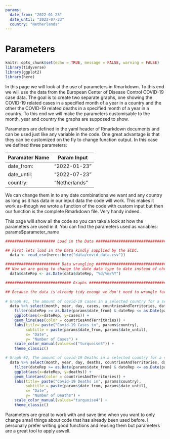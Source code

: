 ```yaml
---
params:
  date_from: "2022-01-23"
  date_until: "2022-07-23"
  country: "Netherlands"
---
```

# Parameters

```r
knitr::opts_chunk$set(echo = TRUE, message = FALSE, warning = FALSE)
library(tidyverse)
library(ggplot2)
library(here)
```

In this page we will look at the use of parameters in Rmarkdown. To this end we will use the data from the European Center of Disease Control COVID-19 case data. The goal is to create two separate graphs, one showing the COVID-19 related cases in a specified month of a year in a country and the other the COVID-19 related deaths in a specified month of a year in a country. To this end we will make the parameters customisable to the month, year and country the graphs are supposed to show.

Parameters are defined in the yaml header of Rmarkdown documents and can be used just like any variable in the code. One great advantage is that they can be customized on the fly to change function output. In this case we defined three parameters: 

| Paramater Name  | Param Input   |
| --------------- | ------------- |
|  date_from:     |"2022-01-23"   |
|  date_until:    |"2022-07-23"   |
|  country:       |"Netherlands"  |

  
We can change them in to any date combinations we want and any country as long as it has data in our input data the code will work. This makes it work as-though we wrote a function of the code with custom input but then our function is the complete Rmarkdown file. Very handy indeed.

This page will show all the code so you can take a look at how the parameters are used in it. You can find the parameters used as variables: params$parameter_name
```r
###################### Load in the Data ########################################

## First lets load in the Data kindly supplied by the ECDC. 
  data <- read_csv(here::here("data/covid_data.csv"))

######################## Data wrangling ########################################
## Now we are going to change the date data type to date instead of chr.
  data$dateRep <- as.Date(data$dateRep, "%d/%m/%Y")

############################# Graphs ###########################################

## Because the data is already tidy enough we don't need to wrangle further and can simply start plotting the graphs we want.
  
# Graph #1, the amount of covid-19 cases in a selected country for a selected period of time
  data %>% select(month, year, day, cases, countriesAndTerritories, dateRep) %>% 
    filter(dateRep >= as.Date(params$date_from) & dateRep <= as.Date(params$date_until), countriesAndTerritories %in% c(params$country)) %>%
    ggplot(aes(x=dateRep, y=cases)) + 
    geom_line(aes(color = countriesAndTerritories)) +
    labs(title= paste("Covid-19 Cases in", params$country),
         subtitle = paste(params$date_from, params$date_until),
         x= "Date",
         y= "Number of Cases") +
    scale_color_manual(values=c("turquoise3")) +
    theme_classic()

# Graph #2, The amount of covid-19 Deaths in a selected country for a selected period of time. If I didn't work with parameters I would have build a function for these two graphs seeing as they are very similar in code. 
  data %>% select(month, year, day, deaths, countriesAndTerritories, dateRep) %>% 
    filter(dateRep >= as.Date(params$date_from) & dateRep <= as.Date(params$date_until), countriesAndTerritories %in% c(params$country)) %>%
    ggplot(aes(x=dateRep, y=deaths)) + 
    geom_line(aes(color = countriesAndTerritories)) +
    labs(title= paste("Covid-19 Deaths in", params$country),
         subtitle = paste(params$date_from, params$date_until),
         x= "Date",
         y= "Number of Deaths") +
    scale_color_manual(values="turquoise4") +
    theme_classic()

```

Parameters are great to work with and save time when you want to only change small things about code that has already been used before. I personally prefer writing good functions and reusing them but parameters are a great tool to apply aswell. 